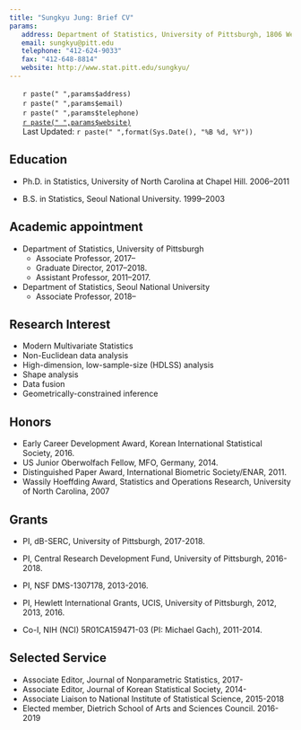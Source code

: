 ---
title: "Sungkyu Jung: Brief CV"
params:
   address: Department of Statistics, University of Pittsburgh, 1806 Wesley W. Posvar Hall, 230 Bouquet Street, Pittsburgh, PA 15260
   email: sungkyu@pitt.edu
   telephone: "412-624-9033"
   fax: "412-648-8814"
   website: http://www.stat.pitt.edu/sungkyu/
---


<!--html_preserve-->
<style type="text/css">
ul.CV {
list-style-type: none;
}
</style>
<!--/html_preserve-->
 
<ul class="CV">
<li><i class="fa fa-home" aria-hidden="true"></i>  `r paste(" ",params$address)`</li>
<li><i class="fa fa-envelope-o" aria-hidden="true"></i>  `r paste(" ",params$email)`</li>
<li><i class="fa fa-mobile" aria-hidden="true"></i>  `r paste(" ",params$telephone)`</li>
<li><i class="fa fa-globe" aria-hidden="true"></i>  [`r paste(" ",params$website)`](`r params$website`)</li>
<li><i class="fa fa-clock-o" aria-hidden="true"></i> Last Updated: `r paste(" ",format(Sys.Date(), "%B %d, %Y"))`</li>
</ul>



## Education

- Ph.D. in Statistics, University of North Carolina at Chapel Hill. 2006--2011

- B.S. in Statistics, Seoul National University. 1999--2003


## Academic appointment
* Department of Statistics, University of Pittsburgh
     + Associate Professor, 2017--
     + Graduate Director, 2017--2018.
     + Assistant Professor, 2011--2017.

* Department of Statistics, Seoul National University 
     + Associate Professor, 2018--
     
## Research Interest

- Modern Multivariate Statistics 
- Non-Euclidean data analysis
- High-dimension, low-sample-size (HDLSS) analysis
- Shape analysis 
- Data fusion
- Geometrically-constrained inference 

## Honors 

- Early Career Development Award, Korean International Statistical Society, 2016.
- US Junior Oberwolfach Fellow, MFO, Germany, 2014.
- Distinguished Paper Award, International Biometric Society/ENAR, 2011.
- Wassily Hoeffding Award, Statistics and Operations Research, University of North Carolina, 2007

## Grants

- PI, dB-SERC, University of Pittsburgh,  2017-2018.

- PI, Central Research Development Fund, University of Pittsburgh, 2016-2018.

- PI, NSF DMS-1307178, 2013-2016.

- PI, Hewlett International Grants, UCIS, University of Pittsburgh, 2012, 2013, 2016.

- Co-I, NIH (NCI) 5R01CA159471-03 (PI: Michael Gach), 2011-2014.

## Selected Service

- Associate Editor, Journal of Nonparametric Statistics, 2017-
- Associate Editor, Journal of Korean Statistical Society, 2014-
- Associate Liaison to National Institute of Statistical Science, 2015-2018
- Elected member, Dietrich School of Arts and Sciences Council. 2016-2019